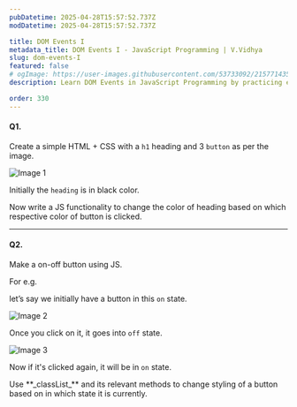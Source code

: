 ```yaml
---
pubDatetime: 2025-04-28T15:57:52.737Z
modDatetime: 2025-04-28T15:57:52.737Z

title: DOM Events I
metadata_title: DOM Events I - JavaScript Programming | V.Vidhya
slug: dom-events-I
featured: false
# ogImage: https://user-images.githubusercontent.com/53733092/215771435-25408246-2309-4f8b-a781-1f3d93bdf0ec.png
description: Learn DOM Events in JavaScript Programming by practicing exercises based on real-world scenarios with V.Vidhya.

order: 330
---
```



#### Q1.

Create a simple HTML + CSS with a `h1` heading and 3 `button` as per the image.

![Image 1](@/assets/images/courses/programming/webdev/js/exercises/dom-events-I/1.png)

Initially the `heading` is in black color.

Now write a JS functionality to change the color of heading based on which respective color of button is clicked.

---

#### Q2. 

Make a on-off button using JS.

For e.g. 

let’s say we initially have a button in this `on` state.

![Image 2](@/assets/images/courses/programming/webdev/js/exercises/dom-events-I/2.png)

Once you click on it, it goes into `off` state.

![Image 3](@/assets/images/courses/programming/webdev/js/exercises/dom-events-I/3.png)

Now if it's clicked again, it will be in `on` state.

<Admonition variant="hint" title="hint">
    Use **_classList_** and its relevant methods to change styling of a button based on in which state it is currently.
</Admonition>
